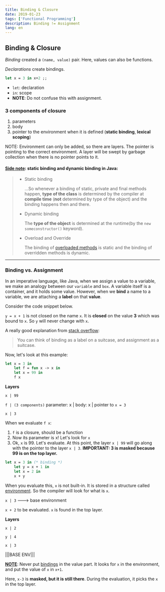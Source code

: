 ```yaml
---
title: Binding & Closure
date: 2019-01-23
tags: ['Functional Programming']
description: Binding != Assignment
lang: en
---
```


## Binding & Closure

_Binding_ created a `(name, value)` pair. Here, values can also be functions.

_Declarations_ create bindings.

```ocaml
let x = 3 in x+2 ;;
```

- `let`: declaration
- `in`: scope
- **NOTE**: Do not confuse this with assignment.

### 3 components of closure

1. parameters
2. body
3. pointer to the environment when it is defined (**static binding**, **lexical scoping**)

NOTE: Environment can only be added, so there are layers. The pointer is pointing to the correct environment. A layer will be swept by garbage collection when there is no pointer points to it.

#### [Side note](https://beginnersbook.com/2013/04/java-static-dynamic-binding/): static binding and dynamic binding in Java:

> - Static binding
>
>   ...So whenever a binding of static, private and final methods happen, **type of the class** is determined by the compiler at **compile time** (**not** determined by type of the object) and the binding happens then and there.
>
> - Dynamic binding
>
>   The **type of the object** is determined at the runtime(by the `new someconstructor()` keyword).
>
> - Overload and Override
>
>   The binding of [overloaded methods](https://beginnersbook.com/2013/05/method-overloading/) is static and the binding of overridden methods is dynamic.

---

### Binding vs. Assignment

In an imperative language, like Java, when we assign a value to a variable, we make an analogy between our `variable` and `box`. A variable itself is a container, and it holds some value. However, when we **bind** a name to a variable, we are attaching a **label** on that **value**.

Consider the code snippet below.

`y = x + 1` is not closed on the name `x`. It is **closed** on the value **3** which was bound to `x`. So `y` will never change with `x`.

A really good explanation from [stack overflow](https://stackoverflow.com/questions/48100145/binding-vs-assignment):

> You can think of binding as a label on a suitcase, and assignment as a suitcase.

Now, let's look at this example:

```ocaml
let x = 3 in
	let f = fun x -> x in
 	let x = 99 in
 	f x
```

**Layers**

`x | 99`

`f | (3 components)` parameter: x | body: x | pointer to `x = 3`

`x | 3`

When we evaluate `f x`:

1.  `f` is a closure, should be a function
2.  Now its parameter is x! Let's look for `x`
3.  Ok, `x` is 99. Let's evaluate. At this point, the layer `x | 99` will go along with the pointer to the layer `x | 3`. **IMPORTANT: 3 is masked because 99 is on the top layer.**

```ocaml
let x = 3 in (* binding *)
	let y = x + 1 in
	let x = 2 in
	x + y
```

When you evaluate this, `x` is not built-in. It is stored in a structure called <u>environment</u>. So the compiler will look for what is `x`.

`x | 3` ---> base environment

`x + 2` to be evaluated. `x` is found in the top layer.

**Layers**

`x | 2`

`y | 4`

`x | 3`

|||BASE ENV|||

**<u>NOTE</u>**: Never put <u>bindings</u> in the value part. It looks for `x` in the environment, and put the value of `x` in `x+1`.

Here, `x-3` is **masked, but it is still there**. During the evaluation, it picks the `x` in the top layer.
